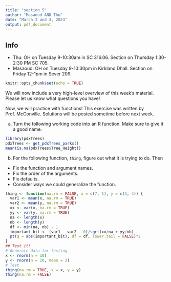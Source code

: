 ```yaml
---
title: "section 5"
author: "Masaoud AND Thu"
date: "March 2 and 3, 2023"
output: pdf_document
---
```


## Info

- Thu: OH on Tuesday 9-10:30am in SC 316.06. Section on Thursday 1:30-2:30 PM SC 705.
- Masaoud: OH on Tuesday 9-10:30pm in Kirkland Dhall. Section on Friday 12-1pm in Sever 209.


```r
knitr::opts_chunk$set(echo = TRUE)
```


We will now include a very high-level overview of this week's material. Please let us know what questions you have!


\newpage

Now, we will practice with functions! This exercise was written by Prof. McConville. Solutions will be posted sometime before next week.

a.  Turn the following working code into an R function.  Make sure to give it a good name.


```r
library(pdxTrees)
pdxTrees <- get_pdxTrees_parks()
mean(is.na(pdxTrees$Tree_Height))
```




b. For the following function, `thing`, figure out what it is trying to do.  Then 

* Fix the function and argument names.
* Fix the order of the arguments.
* Fix defaults.
* Consider ways we could generalize the function.

```r
thing <- function(na.rm = FALSE, x = c(7, 1), y = c(3, 4)) {
  var1 <- mean(x, na.rm = TRUE)
  var2 <- mean(y, na.rm = TRUE)
  xx <- var(x, na.rm = TRUE)
  yy <- var(y, na.rm = TRUE)
  na <- length(x)
  nb <- length(y)
  df <- min(na, nb) - 1
  important_bit <- (var1 - var2 - 0)/sqrt(xx/na + yy/nb)
  pt(q = abs(important_bit), df = df, lower.tail = FALSE)*2
}
## Test it!
# Generate data for testing
x <- rnorm(n = 10)
y <- rnorm(n = 20, mean = 2)
# Test
thing(na.rm = TRUE, x = x, y = y)
thing(na.rm = FALSE)
```





